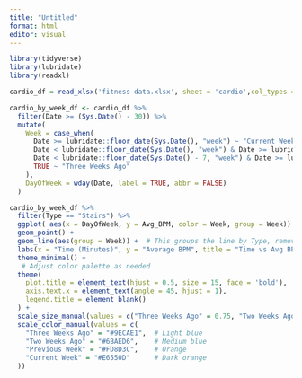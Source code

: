 ```yaml
---
title: "Untitled"
format: html
editor: visual
---
```


```r
library(tidyverse)
library(lubridate)
library(readxl)
```

```r
cardio_df = read_xlsx('fitness-data.xlsx', sheet = 'cardio',col_types = NULL) 
```

```r
cardio_by_week_df <- cardio_df %>% 
  filter(Date >= (Sys.Date() - 30)) %>%
  mutate(
    Week = case_when(
      Date >= lubridate::floor_date(Sys.Date(), "week") ~ "Current Week",
      Date < lubridate::floor_date(Sys.Date(), "week") & Date >= lubridate::floor_date(Sys.Date() - 7, "week") ~ "Previous Week",
      Date < lubridate::floor_date(Sys.Date() - 7, "week") & Date >= lubridate::floor_date(Sys.Date() - 14, "week") ~ "Two Weeks Ago",
      TRUE ~ "Three Weeks Ago"
    ),
    DayOfWeek = wday(Date, label = TRUE, abbr = FALSE) 
  )
```

```r


cardio_by_week_df %>% 
  filter(Type == "Stairs") %>% 
  ggplot( aes(x = DayOfWeek, y = Avg_BPM, color = Week, group = Week)) +
  geom_point() +
  geom_line(aes(group = Week)) +  # This groups the line by Type, remove if not needed
  labs(x = "Time (Minutes)", y = "Average BPM", title = "Time vs Avg BPM by Type") +
  theme_minimal() +
   # Adjust color palette as needed
  theme(
    plot.title = element_text(hjust = 0.5, size = 15, face = 'bold'),
    axis.text.x = element_text(angle = 45, hjust = 1),
    legend.title = element_blank()
  ) +
  scale_size_manual(values = c("Three Weeks Ago" = 0.75, "Two Weeks Ago" = 1.25, "Previous Week" = 1.75, "Current Week" = 2.25)) +  # Adjust sizes here
  scale_color_manual(values = c(
    "Three Weeks Ago" = "#9ECAE1",  # Light blue
    "Two Weeks Ago" = "#6BAED6",    # Medium blue
    "Previous Week" = "#FD8D3C",    # Orange
    "Current Week" = "#E6550D"      # Dark orange
  ))


```
